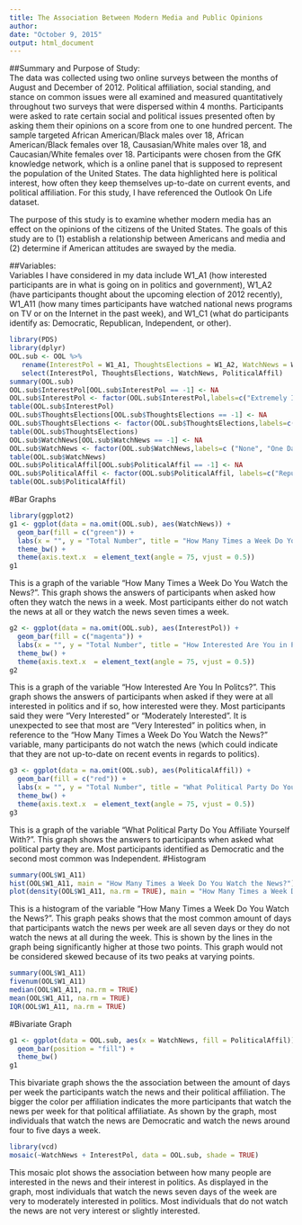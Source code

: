 ```yaml
---
title: The Association Between Modern Media and Public Opinions
author: 
date: "October 9, 2015"
output: html_document
---
```


##Summary and Purpose of Study:  
The data was collected using two online surveys between the months of August and December of 2012. Political affiliation, social standing, and stance on common issues were all examined and measured quantitatively throughout two surveys that were dispersed within 4 months. Participants were asked to rate certain social and political issues presented often by asking them their opinions on a score from one to one hundred percent. The sample targeted African American/Black males over 18, African American/Black females over 18, Causasian/White males over 18, and Caucasian/White females over 18. Participants were chosen from the GfK knowledge network, which is a online panel that is supposed to represent the population of the United States. The data highlighted here is political interest, how often they keep themselves up-to-date on current events, and political affiliation. For this study, I have referenced the Outlook On Life dataset. 

The purpose of this study is to examine whether modern media has an effect on the opinions of the citizens of the United States. The goals of this study are to (1) establish a relationship between Americans and media and (2) determine if American attitudes are swayed by the media.  

##Variables:  
Variables I have considered in my data include W1_A1 (how interested participants are in what is going on in politics and government), W1_A2 (have participants thought about the upcoming election of 2012 recently), W1_A11 (how many times participants have watched national news programs on TV or on the Internet in the past week), and W1_C1 (what do participants identify as: Democratic, Republican, Independent, or other).    



```r
library(PDS)
library(dplyr)
OOL.sub <- OOL %>% 
   rename(InterestPol = W1_A1, ThoughtsElections = W1_A2, WatchNews = W1_A11, PoliticalAffil = W1_C1) %>%
   select(InterestPol, ThoughtsElections, WatchNews, PoliticalAffil)
summary(OOL.sub)
OOL.sub$InterestPol[OOL.sub$InterestPol == -1] <- NA
OOL.sub$InterestPol <- factor(OOL.sub$InterestPol,labels=c("Extremely Interested","Very Interested", "Moderately Interested", "Slightly Interested", "Not Interested"))
table(OOL.sub$InterestPol)
OOL.sub$ThoughtsElections[OOL.sub$ThoughtsElections == -1] <- NA
OOL.sub$ThoughtsElections <- factor(OOL.sub$ThoughtsElections,labels=c( "Quite a lot", "Somewhat a lot", "Somewhat a little", "Only a little", "Not at all"))
table(OOL.sub$ThoughtsElections)
OOL.sub$WatchNews[OOL.sub$WatchNews == -1] <- NA
OOL.sub$WatchNews <- factor(OOL.sub$WatchNews,labels=c ("None", "One Day", "Two Days", "Three Days", "Four Days", "Five Days", "Six Days", "Seven Days"))
table(OOL.sub$WatchNews)
OOL.sub$PoliticalAffil[OOL.sub$PoliticalAffil == -1] <- NA
OOL.sub$PoliticalAffil <- factor(OOL.sub$PoliticalAffil, labels=c("Republican", "Democratic", "Independent", "Something Else"))
table(OOL.sub$PoliticalAffil)
```


#Bar Graphs
```r
library(ggplot2)
g1 <- ggplot(data = na.omit(OOL.sub), aes(WatchNews)) +
  geom_bar(fill = c("green")) +
  labs(x = "", y = "Total Number", title = "How Many Times a Week Do You Watch the News?") +
  theme_bw() + 
  theme(axis.text.x  = element_text(angle = 75, vjust = 0.5)) 
g1
```
This is a graph of the variable "How Many Times a Week Do You Watch the News?". This graph shows the answers of participants when asked how often they watch the news in a week. Most participants either do not watch the news at all or they watch the news seven times a week. 

```r
g2 <- ggplot(data = na.omit(OOL.sub), aes(InterestPol)) +
  geom_bar(fill = c("magenta")) +
  labs(x = "", y = "Total Number", title = "How Interested Are You in Politics?") +
  theme_bw() + 
  theme(axis.text.x  = element_text(angle = 75, vjust = 0.5)) 
g2
```
This is a graph of the variable "How Interested Are You In Politcs?". This graph shows the answers of participants when asked if they were at all interested in politics and if so, how interested were they. Most participants said they were "Very Interested" or "Moderately Interested". It is unexpected to see that most are "Very Interested" in politics when, in reference to the "How Many Times a Week Do You Watch the News?" variable, many participants do not watch the news (which could indicate that they are not up-to-date on recent events in regards to politics).
```r
g3 <- ggplot(data = na.omit(OOL.sub), aes(PoliticalAffil)) +
  geom_bar(fill = c("red")) +
  labs(x = "", y = "Total Number", title = "What Political Party Do You Affiliate Yourself With?") +
  theme_bw() + 
  theme(axis.text.x  = element_text(angle = 75, vjust = 0.5)) 
g3
```
This is a graph of the variable "What Political Party Do You Affiliate Yourself With?". This graph shows the answers to participants when asked what political party they are. Most participants identified as Democratic and the second most common was Independent.
#Histogram
```r
summary(OOL$W1_A11)
hist(OOL$W1_A11, main = "How Many Times a Week Do You Watch the News?")
plot(density(OOL$W1_A11, na.rm = TRUE), main = "How Many Times a Week Do You Watch the News?")
```
This is a histogram of the variable "How Many Times a Week Do You Watch the News?". This graph peaks shows that the most common amount of days that participants watch the news per week are all seven days or they do not watch the news at all during the week. This is shown by the lines in the graph being significantly higher at those two points. This graph would not be considered skewed because of its two peaks at varying points. 

```r
summary(OOL$W1_A11)
fivenum(OOL$W1_A11)
median(OOL$W1_A11, na.rm = TRUE)
mean(OOL$W1_A11, na.rm = TRUE)
IQR(OOL$W1_A11, na.rm = TRUE)
```
#Bivariate Graph
```r

g1 <- ggplot(data = OOL.sub, aes(x = WatchNews, fill = PoliticalAffil)) +
  geom_bar(position = "fill") + 
  theme_bw()
g1
```
This bivariate graph shows the the association between the amount of days per week the participants watch the news and their political affiliation. The bigger the color per affiliation indicates the more participants that watch the news per week for that political affiliatiate. As shown by the graph, most individuals that watch the news are Democratic and watch the news around four to five days a week. 

```r
library(vcd)
mosaic(~WatchNews + InterestPol, data = OOL.sub, shade = TRUE) 
```
  
  This mosaic plot shows the association between how many people are interested in the news and their interest in politics. As displayed in the graph, most individuals that watch the news seven days of the week are very to moderately interested in politics. Most individuals that do not watch the news are not very interest or slightly interested.
